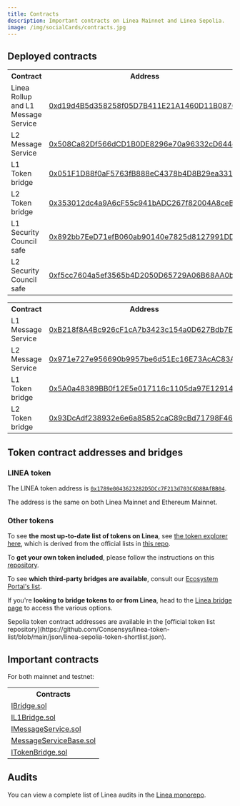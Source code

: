```yaml
---
title: Contracts
description: Important contracts on Linea Mainnet and Linea Sepolia.
image: /img/socialCards/contracts.jpg
---
```



## Deployed contracts

<Tabs groupId="Mainnet-Testnet" className="my-tabs">
  <TabItem value="Mainnet" label="Mainnet" default>
    <table>
      <tr>
        <th>Contract</th>
        <th>Address</th>
      </tr>
      <tr>
        <td>Linea Rollup and L1 Message Service</td>
        <td>
          <a href="https://etherscan.io/address/0xd19d4B5d358258f05D7B411E21A1460D11B0876F">
            0xd19d4B5d358258f05D7B411E21A1460D11B0876F
          </a>
        </td>
      </tr>
      <tr>
        <td>L2 Message Service</td>
        <td>
          <a href="https://lineascan.build/address/0x508Ca82Df566dCD1B0DE8296e70a96332cD644ec">
            0x508Ca82Df566dCD1B0DE8296e70a96332cD644ec
          </a>
        </td>
      </tr>
      <tr>
        <td>L1 Token bridge</td>
        <td>
          <a href="https://etherscan.io/address/0x051F1D88f0aF5763fB888eC4378b4D8B29ea3319">
            0x051F1D88f0aF5763fB888eC4378b4D8B29ea3319
          </a>
        </td>
      </tr>
      <tr>
        <td>L2 Token bridge</td>
        <td>
          <a href="https://lineascan.build/address/0x353012dc4a9A6cF55c941bADC267f82004A8ceB9">
            0x353012dc4a9A6cF55c941bADC267f82004A8ceB9
          </a>
        </td>
      </tr>
      <tr>
        <td>L1 Security Council safe</td>
        <td>
          <a href="https://etherscan.io/address/0x892bb7EeD71efB060ab90140e7825d8127991DD3">
            0x892bb7EeD71efB060ab90140e7825d8127991DD3
          </a>
        </td>
      </tr>
      <tr>
        <td>L2 Security Council safe</td>
        <td>
          <a href="https://lineascan.build/address/0xf5cc7604a5ef3565b4D2050D65729A06B68AA0bD">
            0xf5cc7604a5ef3565b4D2050D65729A06B68AA0bD
          </a>
        </td>
      </tr>
    </table>
  </TabItem>
    <TabItem value="Linea Sepolia" label="Linea Sepolia">
    <table>
      <tr>
        <th>Contract</th>
        <th>Address</th>
      </tr>
      <tr>
        <td>L1 Message Service</td>
        <td>
          <a href="https://sepolia.etherscan.io/address/0xB218f8A4Bc926cF1cA7b3423c154a0D627Bdb7E5">
          0xB218f8A4Bc926cF1cA7b3423c154a0D627Bdb7E5
          </a>
        </td>
      </tr>
      <tr>
        <td>L2 Message Service</td>
        <td>
          <a href="https://sepolia.lineascan.build/address/0x971e727e956690b9957be6d51ec16e73acac83a7">
          0x971e727e956690b9957be6d51Ec16E73AcAC83A7
          </a>
        </td>
      </tr>
      <tr>
        <td>L1 Token bridge</td>
        <td>
          <a href="https://sepolia.etherscan.io/address/0x5A0a48389BB0f12E5e017116c1105da97E129142">
            0x5A0a48389BB0f12E5e017116c1105da97E129142
          </a>
        </td>
      </tr>
      <tr>
        <td>L2 Token bridge</td>
        <td>
          <a href="https://sepolia.lineascan.build/address/0x93DcAdf238932e6e6a85852caC89cBd71798F463">
            0x93DcAdf238932e6e6a85852caC89cBd71798F463
          </a>
        </td>
      </tr>
    </table>
  </TabItem>
</Tabs>

## Token contract addresses and bridges

### LINEA token

The LINEA token address is [`0x1789e0043623282D5DCc7F213d703C6D8BAfBB04`](https://lineascan.build/address/0x1789e0043623282D5DCc7F213d703C6D8BAfBB04).

The address is the same on both Linea Mainnet and Ethereum Mainnet.

### Other tokens

<Tabs groupId="Mainnet-Testnet" className="my-tabs">
  <TabItem value="Mainnet" label="Mainnet" default>

To see **the most up-to-date list of tokens on Linea**, see
[the token explorer here](https://consensys.github.io/linea-token-list/), which is derived from the
official lists in [this repo](https://github.com/Consensys/linea-token-list/blob/main/json/linea-mainnet-token-shortlist.json). 

To **get your own token included**, please follow the instructions on this [repository](https://github.com/Consensys/linea-token-list).

To see **which third-party bridges are available**, consult our [Ecosystem Portal's list](https://linea.build/hub/apps/category/bridge).

If you're **looking to bridge tokens to or from Linea**, head to the [Linea bridge page](https://linea.build/hub/bridge/)
to access the various options.

  </TabItem>
  <TabItem value="Linea Sepolia" label="Linea Sepolia">
    Sepolia token contract addresses are available in the [official token list repository](https://github.com/Consensys/linea-token-list/blob/main/json/linea-sepolia-token-shortlist.json).
  </TabItem>
</Tabs>

## Important contracts

For both mainnet and testnet:

<table>
  <tr>
    <th>Contracts</th>
  </tr>
  <tr>
    <td>
      <a href="/files/testnet/IBridge.sol">IBridge.sol</a>
    </td>
  </tr>
  <tr>
    <td>
      <a href="/files/testnet/IL1Bridge.sol">IL1Bridge.sol</a>
    </td>
  </tr>
  <tr>
    <td>
      <a href="/files/testnet/IMessageService.sol">IMessageService.sol</a>
    </td>
  </tr>
  <tr>
    <td>
      <a href="/files/testnet/MessageServiceBase.sol">MessageServiceBase.sol</a>
    </td>
  </tr>
  <tr>
    <td>
      <a href="/files/testnet/ITokenBridge.sol">ITokenBridge.sol</a>
    </td>
  </tr>
</table>

## Audits

You can view a complete list of Linea audits in the [Linea monorepo](https://github.com/Consensys/linea-monorepo/blob/2a8288f75a347104442f015b71262ab06a1e62f0/docs/audits.md).
